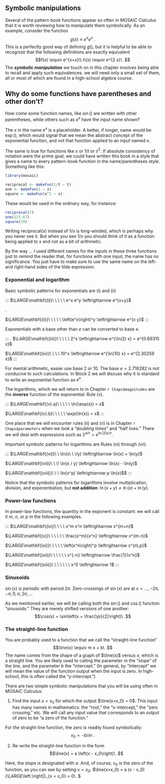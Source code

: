 ## Symbolic manipulations 

Several of the pattern book functions appear so often in *MOSAIC Calculus* that it is worth reviewing how to manipulate them symbolically. As an example, consider the function $$g(x) \equiv e^x e^x\ .$$
This is a perfectly good way of defining $g()$, but it is helpful to be able to recognize that the following definitions are exactly equivalent
$$f(x) \equiv e^{x+x}\\
h(x) \equiv e^{2 x}\ .$$
The ***symbolic manipulation*** we touch on in this chapter involves being able to recall and apply such equivalences. we will need only a small set of them, all or most of which are found in a high-school algebra course.


::: {.callout-note icon=false data-latex=""}
## Why do some functions have parentheses and other don't?

How come some function names, like $\sin()$ are written with other parentheses, while others such as $e^x$ have the input name shown?

The $x$ in the name $e^x$ is  a placeholder. A better, if longer, name would be $\exp()$, which would signal that we mean the abstract concept of the exponential function, and not that function applied to an input named $x$. 

The same is true for functions like $x$ or $1/t$ or $z^2$. If absolute consistency of notation were the prime goal, we could have written this book in a style that gives a name to every pattern-book function in the name/parentheses style. Something like this:

```r
library(mosaic)
```

```r
reciprocal <- makeFun(1/t ~ t)
one <- makeFun(1 ~ z)
square <- makeFun(x^2 ~ x)
```

These would be used in the ordinary way, for instance:

```r
reciprocal(7)
one(123.67)
square(19)
```

Writing reciprocal($x$) instead of $1/x$ is long-winded, which is perhaps why you never see it. But when you see $1/x$ you should think of it as a function being applied to $x$ and not as a bit of arithmetic.

By the way ... I used different names for the inputs in these three functions just to remind the reader that, for functions with one input, the name has no significance. You just have to make sure to use the same name on the left- and right-hand sides of the tilde expression. 
:::

### Exponential and logarithm {#sec-exp-log-symb}

Basic symbolic patterns for exponentials are (i) and (ii)

::: 
$\LARGE\mathbf{(i)}\ \ \ \ \ e^x e^y \leftrightarrow e^{x+y}$ 

.
    
$\LARGE\mathbf{(ii)}\ \ \ \ \ \left(e^x\right)^y \leftrightarrow e^{x y}$
:::


Exponentials with a base other than $e$ can be converted to base $e$.

:::
.
$\LARGE\mathbf{(iii)}\ \ \ \ \ 2^x \leftrightarrow e^{\ln(2) x} = e^{0.69315 x}$

$\LARGE\mathbf{(iv)}\  \ \  \ 10^x \leftrightarrow e^{\ln(10) x} = e^{2.30259 x}$
:::

For mental arithmetic, easier use base 2 or 10. The base $e = 2.718282$ is not conducive to such calculations. In Block 2 we will discuss why it is standard to write an exponential function as $e^x$.

The logarithms, which we will return to in Chapter `r Chaps$magnitudes` are the ***inverse*** function of the exponential: Rule (v).

::: 
$\LARGE\mathbf{(v).a}\ \ \ \ \ \ln(\exp(x)) = x$ 

$\LARGE\mathbf{(v).b}\ \ \ \ \ \exp(\ln(x)) = x$
:::


One place that we will encounter rules (ii) and (v) is in Chapter `r Chaps$parameters` when we look a "doubling times" and "half lives." There we will deal with expressions such as $2^{x/\tau} = e^{\ln(2) x/\tau}$. 

Important symbolic patterns for logarithms are Rules (vi) through (vii).

::: 
$\LARGE\mathbf{(vi)}\ \ \ln(x\ \ \!y) \leftrightarrow \ln(x) + \ln(y)$

$\LARGE\mathbf{(vii)}\ \ \! \ln(x / y) \leftrightarrow \ln(x) - \ln(y)$

$\LARGE\mathbf{(viii)}\ \ \ \ln(x^p) \leftrightarrow p \ln(x)$$
:::

::: {.takenote data-latex=""}
Notice that the symbolic patterns for logarithms involve multiplication, division, and exponentiation, but **not addition**: $\ln(x + y) \neq \ln(x) + \ln(y)$.
:::

### Power-law functions

In power-law functions, the quantity in the exponent is constant: we will call it $m$, $n$, or $p$ in the following examples.

::: 
$\LARGE\mathbf{(ix)}\ \ \ \ x^m x^n \leftrightarrow x^{m+n}$

$\LARGE\mathbf{(x)}\ \ \ \ \ \ \frac{x^m}{x^n} \leftrightarrow x^{m-n}$

$\LARGE\mathbf{(xi)}\ \ \ \ \ \left(x^n\right)^p \leftrightarrow x^{n\,p}$

$\LARGE\mathbf{(xii)}\ \ \ \ \ \ x^{-n} \leftrightarrow \frac{1}{x^n}$

$\LARGE\mathbf{(xiii)}\ \ \ \ \ \ \ x^0 \leftrightarrow 1$
:::

### Sinusoids

$\sin(x)$ is periodic with period $2\pi$. Zero-crossings of $\sin(x)$ are at $x=..., -2\pi, -\pi, 0, \pi, 2\pi, ...$

As we mentioned earlier, we will be calling both the $\sin()$ and $\cos()$ function "sinusoids." They are merely shifted versions of one another:
$$\cos(x) = \sin\left(x + \frac{\pi}{2}\right)\ .$$



### The straight-line function

You are probably used to a function that we call the "straight-line function" $$\line(x) \equiv m x + b\ .$$ The name comes from the shape of a graph of $\line(x)$ versus $x$, which is a straight line. You are likely used to calling the parameter $m$ the "slope" of the line, and the parameter $b$ the "intercept." (In general, by "intercept" we will mean the value of the function output when the input is zero. In high-school, this is often called the "y-intercept.")

There are two simple symbolic manipulations that you will be using often in *MOSAIC Calculus*:

1. Find the input $x=x_0$ for which the output $\line(x=x_0) = 0$. This input has many names in mathematics: the "root," the "$x$-intercept," the "zero crossing," etc. We will call any input value that corresponds to an output of zero to be "a zero of the function."

For the straight-line function, the zero is readily found symbolically: $$x_0 = - b/m\ .$$

2. Re-write the straight-line function in the form $$\line(x) = a \left(x - x_0\right)\ .$$

Here, the slope is designated with $a$. And, of course, $x_0$ is the zero of the function, as you can see by setting $x=x_0$:
$\line(x=x_0) = a (x - x_0){\LARGE\left.\right|}_{x = x_0} = 0\ .$


